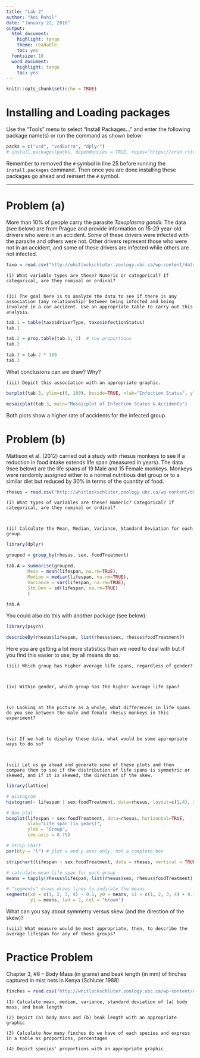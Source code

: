 ```yaml
---
title: "Lab 2"
author: "Ani Ruhil"
date: "January 22, 2016"
output:
  html_document:
    highlight: tango
    theme: readable
    toc: yes
  fontsize: 10
  word_document:
    highlight: tango
    toc: yes
---
```


```r
knitr::opts_chunk$set(echo = TRUE)
```

# Installing and Loading packages
Use the  "Tools" menu to select "Install Packages..." and enter the following package name(s) or run the command as shown below:

```r
packs = c("vcd", "vcdExtra", "dplyr")
# install.packages(packs, dependencies = TRUE, repos="https://cran.rstudio.com")
```

Remember to removed the <code>#</code> symbol in line 25 before running the <code>install.packages</code> command. Then once you are done installing these packages go ahead and reinsert the <code>#</code> symbol. 

--------------

# Problem (a)

More than 10% of people carry the parasite _Taxoplasma gondii_. The data (see below) are from Prague and provide information on 15-29 year-old drivers who were in an accident. Some of these drivers were infected with the parasite and others were not. Other drivers represent those who were not in an accident, and some of these drivers are infected while others are not infected.  

```r
taxo = read.csv("http://whitlockschluter.zoology.ubc.ca/wp-content/data/chapter02/chap02q32ToxoplasmaAccidents.csv")
```

    (i) What variable types are these? Numeric or categorical? If categorical, are they nominal or ordinal?  


    (ii) The goal here is to analyze the data to see if there is any association (any relationship) between being infected and being involved in a car accident. Use an appropriate table to carry out this analysis.

  

```r
tab.1 = table(taxo$driverType, taxo$infectionStatus)
tab.1

tab.2 = prop.table(tab.1, 2)  # row proportions
tab.2

tab.3 = tab.2 * 100
tab.3 
```

What conclusions can we draw? Why?

    (iii) Depict this association with an appropriate graphic. 

 

```r
barplot(tab.3, ylim=c(0, 100), beside=TRUE, xlab="Infection Status", ylab="Relative Frequencies (%)")

mosaicplot(tab.3, main="Mosaicplot of Infection Status & Accidents")
```

Both plots show a higher rate of accidents for the infected group.


# Problem (b)
Mattison et al. (2012) carried out a study with rhesus monkeys to see if a reduction in food intake extends life span (measured in years). The data 9see below) are the life spans of 19 Male and 15 Female monkeys. Monkeys were randomly assigned either to a normal nutritious diet group or to a similar diet but reduced by 30% in terms of the quantity of food. 

```r
rhesus = read.csv("http://whitlockschluter.zoology.ubc.ca/wp-content/data/chapter02/chap02q35FoodReductionLifespan.csv")
```

    (i) What types of variables are these? Numeric? Categorical? If categorical, are they nominal or ordinal?



    (ii) Calculate the Mean, Median, Variance, Standard Deviation for each group. 

```r
library(dplyr)

grouped = group_by(rhesus, sex, foodTreatment)

tab.A = summarise(grouped,
        Mean = mean(lifespan, na.rm=TRUE),
        Median = median(lifespan, na.rm=TRUE),
        Variance = var(lifespan, na.rm=TRUE),
        Std.Dev = sd(lifespan, na.rm=TRUE)
        )

tab.A
```

You could also do this with another package (see below):

```r
library(psych)

describeBy(rhesus$lifespan, list(rhesus$sex, rhesus$foodTreatment))
```

Here you are getting a lot more statistics than we need to deal with but if you find this easier to use, by all means do so.


    (iii) Which group has higher average life spans, regardless of gender?



    (iv) Within gender, which group has the higher average life span?



    (v) Looking at the picture as a whole, what differences in life spans do you see between the male and female rhesus monkeys in this experiment? 



    (vi) If we had to display these data, what would be some appropriate ways to do so? 



    (vii) Let us go ahead and generate some of these plots and then compare them to see if the distribution of life spans is symmetric or skewed, and if it is skewed, the direction of the skew.


```r
library(lattice)

# Histogram
histogram(~ lifespan | sex:foodTreatment, data=rhesus, layout=c(1,4), xlab="Life span (in years)")

# Box-plot
boxplot(lifespan ~ sex:foodTreatment, data=rhesus, horizontal=TRUE, 
        xlab="Life span (in years)",
        ylab = "Group",
        cex.axis = 0.75)

# Strip Chart 
par(bty = "l") # plot x and y axes only, not a complete box

stripchart(lifespan ~ sex:foodTreatment, data = rhesus, vertical = TRUE, method = "jitter", pch = 16, col = "forestgreen", cex = 1, las = 1, ylab = "Life span (in years)", xlab = "Group", ylim = c(0, 50))

# calculate mean life span for each group
means = tapply(rhesus$lifespan, list(rhesus$sex, rhesus$foodTreatment), mean)

# "segments" draws draws lines to indicate the means
segments(x0 = c(1, 2, 3, 4) - 0.1, y0 = means, x1 = c(1, 2, 3, 4) + 0.1,
         y1 = means, lwd = 2, col = "brown")
```


What can you say about symmetry versus skew (and the direction of the skew)?



    (viii) What measure would be most appropriate, then, to describe the average lifespan for any of these groups?




# Practice Problem

Chapter 3, #6 -- Body Mass (in grams) and beak length (in mm) of finches captured in mist nets in Kenya (Schluter 1988)

```r
finches = read.csv("http://whitlockschluter.zoology.ubc.ca/wp-content/data/chapter03/chap03q04KenyaFinches.csv")
```

    (1) Calculate mean, median, variance, standard deviation of (a) body mass, and beak length
    
    (2) Depict (a) body mass and (b) beak length with an appropriate graphic
    
    (3) Calculate how many finches do we have of each species and express in a table as proportions, percentages

    (4) Depict species' proportions with an appropriate graphic









